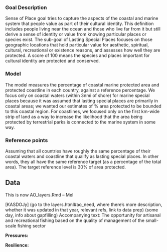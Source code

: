 ### Goal Description

Sense of Place goal tries to capture the aspects of the coastal and marine system that people value as part of their cultural identity. This definition includes people living near the ocean and those who live far from it but still derive a sense of identity or value from knowing particular places or species exist. The sub-goal of Lasting Special Places focuses on those geographic locations that hold particular value for aesthetic, spiritual, cultural, recreational or existence reasons, and assesses how well they are protected. A score of 100 means the species and places important for cultural identity are protected and conserved.

### Model  

The model measures the percentage of coastal marine protected area and protected coastline in each country, against a reference percentage. We focus only on coastal waters (within 3nmi of shore) for marine special places because it was assumed that lasting special places are primarily in coastal areas; we wanted our estimates of % area protected to be bounded to this coastal region. For coastlines, we focused only on the first km-wide strip of land as a way to increase the likelihood that the area being protected by terrestrial parks is connected to the marine system in some way.

### Reference points 

Assuming that all countries have roughly the same percentage of their coastal waters and coastline that qualify as lasting
special places. In other words, they all have the same reference target (as a percentage of the total area). The target reference level is 30% of area protected.  

## Data

This is now AO_layers.Rmd -- Mel

[KASDOJy] (go to the layers.html#ao_need, where there's more description,  whether it was updated in that year, relevant refs, link to data prep) (some day, info about gapfilling)
Accompanying text: The opportunity for artisanal and recreational fishing based on the quality of management of the small-scale fishing sector

**Pressures:**  

**Resilience:** 




